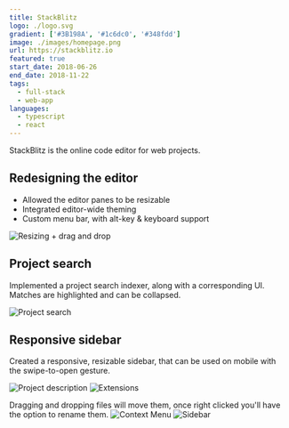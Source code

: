 ```yaml
---
title: StackBlitz
logo: ./logo.svg
gradient: ['#3B198A', '#1c6dc0', '#348fdd']
image: ./images/homepage.png
url: https://stackblitz.io
featured: true
start_date: 2018-06-26
end_date: 2018-11-22
tags:
  - full-stack
  - web-app
languages:
  - typescript
  - react
---
```



StackBlitz is the online code editor for web projects.

## Redesigning the editor

- Allowed the editor panes to be resizable
- Integrated editor-wide theming
- Custom menu bar, with alt-key & keyboard support

![Resizing + drag and drop](./images/drag-and-drop.gif)

## Project search

Implemented a project search indexer, along with a corresponding UI. Matches are highlighted and can be collapsed.

![Project search](./images/search.png)

## Responsive sidebar

Created a responsive, resizable sidebar, that can be used on mobile with the swipe-to-open gesture.

<ImageGrid columns={2}>

![Project description](./images/project-description.png)
![Extensions](./images/extensions.png)

</ImageGrid>

Dragging and dropping files will move them, once right clicked you'll have the option to rename them.
![Context Menu](./images/context-menu.png)
![Sidebar](./images/sidebar.gif)

